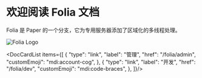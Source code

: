 
# 欢迎阅读 Folia 文档

Folia 是 Paper 的一个分支，它为专用服务器添加了区域化的多线程处理。

![Folia Logo](/img/folia.png)

<DocCardList items={[
  {
    "type": "link",
    "label": "管理",
    "href": "/folia/admin",
    "customEmoji": "mdi:account-cog",
  },
  {
    "type": "link",
    "label": "开发",
    "href": "/folia/dev",
    "customEmoji": "mdi:code-braces",
  },
]}/>
